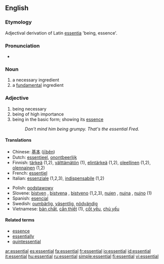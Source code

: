 {{wikipedia|dab=Essential}}
==English==

===Etymology===
Adjectival derivation of Latin [[essentia]] 'being, essence'.

===Pronunciation===
*{{audio|en-us-essential.ogg|Audio (US)}}

===Noun===
{{en-noun}}

# a necessary ingredient
# a [[fundamental]] ingredient

===Adjective===
{{en-adj}}

# being necessary
# being of high importance
# being in the basic form; showing its [[essence]]
#:''Don't mind him being grumpy.  That's the essential Fred.''

====Translations====
{{top}}
*Chinese: [[基本]] ([[jīběn]])
*Dutch: [[essentieel]], [[onontbeerlijk]]
*Finnish: [[tärkeä]] (1,2), [[välttämätön]] (1), [[elintärkeä]] (1,2), [[oleellinen]] (1,2), [[olennainen]] (1,2)
*French: [[essentiel]]
*Italian: [[essenziale]] (1,2,3), [[indispensabile]] (1,2)
{{mid}}
*Polish: [[podstawowy]] {{m}}
*Slovene: [[bistven]] {{m}}, [[bistvena]] {{f}}, [[bistveno]] {{n}} (1,2,3), [[nujen]] {{m}}, [[nujna]] {{f}}, [[nujno]] {{n}} (1)
*Spanish: [[esencial]]
*Swedish: [[oumbärlig]], [[väsentlig]], [[nödvändig]]
*Vietnamese: [[bản chất]], [[cần thiết]] (1), [[cốt yếu]], [[chủ yếu]]
{{bottom}}

====Related terms====
*[[essence]]
*[[essentially]]
*[[quintessential]]

[[ar:essential]]
[[es:essential]]
[[fa:essential]]
[[fr:essential]]
[[io:essential]]
[[id:essential]]
[[it:essential]]
[[hu:essential]]
[[ru:essential]]
[[simple:essential]]
[[fi:essential]]
[[vi:essential]]